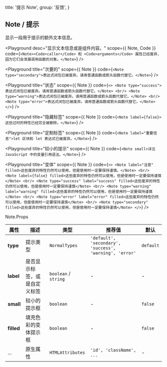 
  title: '提示 Note',
  group: '反馈',
}

## Note / 提示

显示一段用于提示的额外文本信息。

<Playground
  desc="显示文本信息或是组件内容。"
  scope={{ Note, Code }}
  code={`
<Note><Code>caller</Code> 和 <Code>arguments</Code> 属性已经废弃，因为它们会泄漏调用函数的对象。</Note>
`}
/>

<Playground
  title="次要的"
  scope={{ Note }}
  code={`
<Note type="secondary">表达式闭包已被废弃。请用普通函数或箭头函数代替它。</Note>
`}
/>

<Playground
  title="状态"
  scope={{ Note }}
  code={`
<>
  <Note type="success">表达式闭包已被废弃。请用普通函数或箭头函数代替它。</Note>
  <br/>
  <Note type="warning">表达式闭包已被废弃。请用普通函数或箭头函数代替它。</Note>
  <br/>
  <Note type="error">表达式闭包已被废弃。请用普通函数或箭头函数代替它。</Note>
</>
`}
/>

<Playground
  title="隐藏标签"
  scope={{ Note }}
  code={`
<Note label={false}>这些过时的特性已经完全被删除。</Note>
`}
/>

<Playground
  title="定制标签"
  scope={{ Note }}
  code={`
<Note label="重要信息">let 区块和 let 表达式已被废弃。</Note>
`}
/>

<Playground
  title="较小的提示"
  scope={{ Note }}
  code={`
<Note small>详见 JavaScript 中的变量引用语法。</Note>
`}
/>

<Playground
  title="变体"
  scope={{ Note }}
  code={`
<>
  <Note label="注意" filled>这些废弃的特性仍然可以使用，但是使用时一定要保持谨慎。</Note>
  <br/>
  <Note label={false} filled>这些废弃的特性仍然可以使用，但是使用时一定要保持谨慎</Note>
  <br/>
  <Note type="success" label="success" filled>这些废弃的特性仍然可以使用，但是使用时一定要保持谨慎</Note>
  <br/>
  <Note type="warning" label="warning" filled>这些废弃的特性仍然可以使用，但是使用时一定要保持谨慎</Note>
  <br/>
  <Note type="error" label="error" filled>这些废弃的特性仍然可以使用，但是使用时一定要保持谨慎</Note>
  <br/>
  <Note type="secondary" filled>这些废弃的特性仍然可以使用，但是使用时一定要保持谨慎</Note>
</>
`}
/>

<Attributes edit="/pages/zh-cn/components/note.mdx">
<Attributes.Title>Note.Props</Attributes.Title>

| 属性       | 描述                         | 类型                 | 推荐值                                                  | 默认      |
| ---------- | ---------------------------- | -------------------- | ------------------------------------------------------- | --------- |
| **type**   | 提示类型                     | `NormalTypes`        | `'default', 'secondary', 'success', 'warning', 'error'` | `default` |
| **label**  | 是否显示标签，或是自定义标签 | `boolean` / `string` | -                                                       | -         |
| **small**  | 较小的提示框                 | `boolean`            | -                                                       | `false`   |
| **filled** | 填充色彩的变体提示框         | `boolean`            | -                                                       | `false`   |
| ...        | 原生属性                     | `HTMLAttributes`     | `'id', 'className', ...`                                | -         |

</Attributes>

